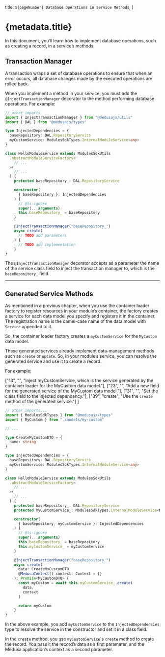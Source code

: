   title: `${pageNumber} Database Operations in Service Methods`,
}

# {metadata.title}

In this document, you’ll learn how to implement database operations, such as creating a record, in a service’s methods.

## Transaction Manager

A transaction wraps a set of database operations to ensure that when an error occurs, all database changes made by the executed operations are rolled back.

When you implement a method in your service, you must add the `@InjectTransactionManager` decorator to the method performing database operations. For example:

```ts title="src/modules/hello/service.ts" highlights={[["26"]]}
// other imports
import { InjectTransactionManager } from "@medusajs/utils"
import { DAL } from "@medusajs/types"

type InjectedDependencies = {
  baseRepository: DAL.RepositoryService
  myCustomService: ModulesSdkTypes.InternalModuleService<any>
}

class HelloModuleService extends ModulesSdkUtils
  .abstractModuleServiceFactory<
    // ...
  >(
    // ...
  ) {
    protected baseRepository_: DAL.RepositoryService

    constructor(
      { baseRepository }: InjectedDependencies
    ) {
      // @ts-ignore
      super(...arguments)
      this.baseRepository_ = baseRepository
    }

    @InjectTransactionManager("baseRepository_")
    async create(
      // TODO add parameters
    ) {
      // TODO add implementation
    }  
}
```

The `@InjectTransactionManager` decorator accepts as a parameter the name of the service class field to inject the transaction manager to, which is the `baseRepository_` field.

---

## Generated Service Methods

As mentioned in a previous chapter, when you use the container loader factory to register resources in your module’s container, the factory creates a service for each data model you specify and registers it in the container. The registration name is the camel-case name of the data model with `Service` appended to it.

So, the container loader factory creates a `myCustomService` for the `MyCustom` data model.

These generated services already implement data-management methods such as `create` or `update`. So, in your module’s service, you can resolve the generated service and use it to create a record.

For example:

  ["13", "", "Inject myCustomService, which is the service generated by the container loader for the MyCustom data model."],
  ["23", "", "Add a new field for the generated service of the MyCustom data model."],
  ["31", "", "Set the class field to the injected dependency."],
  ["39", "create", "Use the `create` method of the generated service."]
]

```ts title="src/modules/hello/service.ts" highlights={highlights}
// other imports...
import { ModulesSdkTypes } from "@medusajs/types"
import { MyCustom } from "./models/my-custom"

// ...

type CreateMyCustomDTO = {
  name: string
}

type InjectedDependencies = {
  baseRepository: DAL.RepositoryService
  myCustomService: ModulesSdkTypes.InternalModuleService<any>
}

class HelloModuleService extends ModulesSdkUtils
  .abstractModuleServiceFactory<
    // ...
  >(
    // ...
  ) {
    protected baseRepository_: DAL.RepositoryService
    protected myCustomService_: ModulesSdkTypes.InternalModuleService<MyCustom>

    constructor(
      { baseRepository, myCustomService }: InjectedDependencies
    ) {
      // @ts-ignore
      super(...arguments)
      this.baseRepository_ = baseRepository
      this.myCustomService_ = myCustomService
    }

    @InjectTransactionManager("baseRepository_")
    async create(
      data: CreateMyCustomDTO,
      @MedusaContext() context: Context = {}
    ): Promise<MyCustomDTO> {
      const myCustom = await this.myCustomService_.create(
        data, 
        context
      )

      return myCustom
    }
}
```

In the above example, you add `myCustomService` to the `InjectedDependencies` type to resolve the service in the constructor and set it in a class field.

In the `create` method, you use `myCustomService`'s `create` method to create the record. You pass it the record’s data as a first parameter, and the Medusa application’s context as a second parameter.
